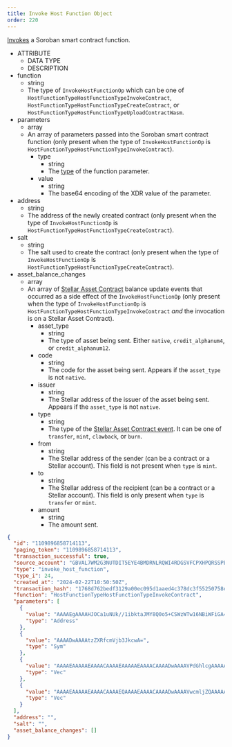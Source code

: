 ```yaml
---
title: Invoke Host Function Object
order: 220
---
```



[Invokes](../../../../../../learn/fundamentals/transactions/list-of-operations.mdx#invoke-host-function) a Soroban smart contract function.

<AttributeTable>

- ATTRIBUTE
  - DATA TYPE
  - DESCRIPTION
- function
  - string
  - The type of `InvokeHostFunctionOp` which can be one of `HostFunctionTypeHostFunctionTypeInvokeContract`, `HostFunctionTypeHostFunctionTypeCreateContract`, or `HostFunctionTypeHostFunctionTypeUploadContractWasm`.
- parameters
  - array
  - An array of parameters passed into the Soroban smart contract function (only present when the type of `InvokeHostFunctionOp` is `HostFunctionTypeHostFunctionTypeInvokeContract`).
    - type
      - string
      - The [type](../../../../../../learn/encyclopedia/contract-development/types/built-in-types.mdx) of the function parameter.
    - value
      - string
      - The base64 encoding of the XDR value of the parameter.
- address
  - string
  - The address of the newly created contract (only present when the type of `InvokeHostFunctionOp` is `HostFunctionTypeHostFunctionTypeCreateContract`).
- salt
  - string
  - The salt used to create the contract (only present when the type of `InvokeHostFunctionOp` is `HostFunctionTypeHostFunctionTypeCreateContract`).
- asset_balance_changes
  - array
  - An array of [Stellar Asset Contract](../../../../../../tokens/stellar-asset-contract) balance update events that occurred as a side effect of the `InvokeHostFunctionOp` (only present when the type of `InvokeHostFunctionOp` is `HostFunctionTypeHostFunctionTypeInvokeContract` _and_ the invocation is on a Stellar Asset Contract).
    - asset_type
      - string
      - The type of asset being sent. Either `native`, `credit_alphanum4`, or `credit_alphanum12`.
    - code
      - string
      - The code for the asset being sent. Appears if the `asset_type` is not `native`.
    - issuer
      - string
      - The Stellar address of the issuer of the asset being sent. Appears if the `asset_type` is not `native`.
    - type
      - string
      - The type of the [Stellar Asset Contract event](../../../../../../tokens/stellar-asset-contract). It can be one of `transfer`, `mint`, `clawback`, or `burn`.
    - from
      - string
      - The Stellar address of the sender (can be a contract or a Stellar account). This field is not present when `type` is `mint`.
    - to
      - string
      - The Stellar address of the recipient (can be a contract or a Stellar account). This field is only present when `type` is `transfer` or `mint`.
    - amount
      - string
      - The amount sent.

</AttributeTable>

<ExampleResponse>

```json
{
  "id": "1109896858714113",
  "paging_token": "1109896858714113",
  "transaction_successful": true,
  "source_account": "GBVAL7WM2G3NUTDIT5EYE4BMDRNLRQWI4RDGSVFCPXHPQRSSPEUQ2PNK",
  "type": "invoke_host_function",
  "type_i": 24,
  "created_at": "2024-02-22T10:50:50Z",
  "transaction_hash": "1768d762bedf3129a00ec095d1aaed4c378dc3f55250758ed5008992b303303b",
  "function": "HostFunctionTypeHostFunctionTypeInvokeContract",
  "parameters": [
    {
      "value": "AAAAEgAAAAHJOCa1uNUk//1ibktaJMY8Q0o5+CSWzWTw16NBiWFiGA==",
      "type": "Address"
    },
    {
      "value": "AAAADwAAAAtzZXRfcmVjb3JkcwA=",
      "type": "Sym"
    },
    {
      "value": "AAAAEAAAAAEAAAACAAAAEAAAAAEAAAACAAAADwAAAAVPdGhlcgAAAAAAAA8AAAADVVNEAAAAABAAAAABAAAAAgAAAA8AAAAFT3RoZXIAAAAAAAAPAAAAA0VVUgA=",
      "type": "Vec"
    },
    {
      "value": "AAAAEAAAAAEAAAACAAAAEQAAAAEAAAACAAAADwAAAAVwcmljZQAAAAAAAAoAAAAAAAAAAAAAAAAAEcMIAAAADwAAAAl0aW1lc3RhbXAAAAAAAAAFAAAAAGXXJpwAAAARAAAAAQAAAAIAAAAPAAAABXByaWNlAAAAAAAACgAAAAAAAAAAAAAAAAAQXTQAAAAPAAAACXRpbWVzdGFtcAAAAAAAAAUAAAAAZdcmnA==",
      "type": "Vec"
    }
  ],
  "address": "",
  "salt": "",
  "asset_balance_changes": []
}
```

</ExampleResponse>
